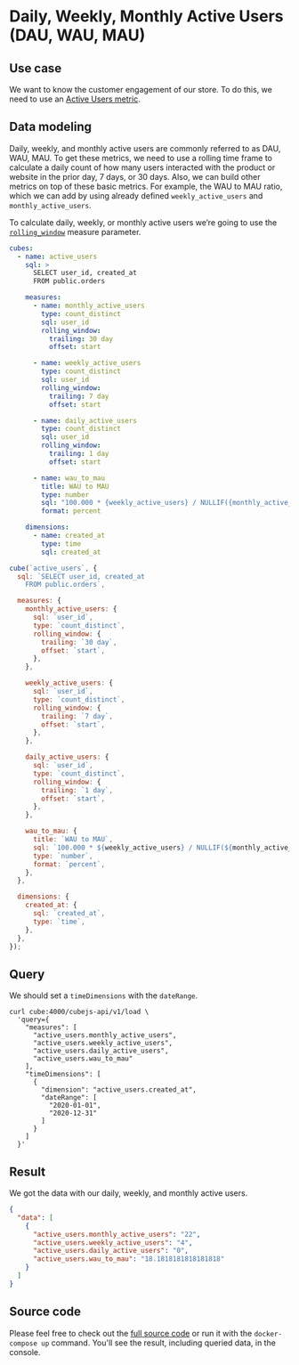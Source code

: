 # Daily, Weekly, Monthly Active Users (DAU, WAU, MAU)
## Use case

We want to know the customer engagement of our store. To do this, we need to use
an [Active Users metric](https://en.wikipedia.org/wiki/Active_users).

## Data modeling

Daily, weekly, and monthly active users are commonly referred to as DAU, WAU,
MAU. To get these metrics, we need to use a rolling time frame to calculate a
daily count of how many users interacted with the product or website in the
prior day, 7 days, or 30 days. Also, we can build other metrics on top of these
basic metrics. For example, the WAU to MAU ratio, which we can add by using
already defined `weekly_active_users` and `monthly_active_users`.

To calculate daily, weekly, or monthly active users we’re going to use the
[`rolling_window`](https://cube.dev/docs/schema/reference/measures#parameters-rolling-window)
measure parameter.

<CodeTabs>

```yaml
cubes:
  - name: active_users
    sql: >
      SELECT user_id, created_at
      FROM public.orders

    measures:
      - name: monthly_active_users
        type: count_distinct
        sql: user_id
        rolling_window:
          trailing: 30 day
          offset: start

      - name: weekly_active_users
        type: count_distinct
        sql: user_id
        rolling_window:
          trailing: 7 day
          offset: start

      - name: daily_active_users
        type: count_distinct
        sql: user_id
        rolling_window:
          trailing: 1 day
          offset: start

      - name: wau_to_mau
        title: WAU to MAU
        type: number
        sql: "100.000 * {weekly_active_users} / NULLIF({monthly_active_users}, 0)"
        format: percent

    dimensions:
      - name: created_at
        type: time
        sql: created_at
```

```javascript
cube(`active_users`, {
  sql: `SELECT user_id, created_at
    FROM public.orders`,

  measures: {
    monthly_active_users: {
      sql: `user_id`,
      type: `count_distinct`,
      rolling_window: {
        trailing: `30 day`,
        offset: `start`,
      },
    },

    weekly_active_users: {
      sql: `user_id`,
      type: `count_distinct`,
      rolling_window: {
        trailing: `7 day`,
        offset: `start`,
      },
    },

    daily_active_users: {
      sql: `user_id`,
      type: `count_distinct`,
      rolling_window: {
        trailing: `1 day`,
        offset: `start`,
      },
    },

    wau_to_mau: {
      title: `WAU to MAU`,
      sql: `100.000 * ${weekly_active_users} / NULLIF(${monthly_active_users}, 0)`,
      type: `number`,
      format: `percent`,
    },
  },

  dimensions: {
    created_at: {
      sql: `created_at`,
      type: `time`,
    },
  },
});
```

</CodeTabs>

## Query

We should set a `timeDimensions` with the `dateRange`.

```bash{outputLines: 2-18}
curl cube:4000/cubejs-api/v1/load \
  'query={
    "measures": [
      "active_users.monthly_active_users",
      "active_users.weekly_active_users",
      "active_users.daily_active_users",
      "active_users.wau_to_mau"
    ],
    "timeDimensions": [
      {
        "dimension": "active_users.created_at",
        "dateRange": [
          "2020-01-01",
          "2020-12-31"
        ]
      }
    ]
  }'
```

## Result

We got the data with our daily, weekly, and monthly active users.

```json
{
  "data": [
    {
      "active_users.monthly_active_users": "22",
      "active_users.weekly_active_users": "4",
      "active_users.daily_active_users": "0",
      "active_users.wau_to_mau": "18.1818181818181818"
    }
  ]
}
```

## Source code

Please feel free to check out the
[full source code](https://github.com/cube-js/cube/tree/master/examples/recipes/active-users)
or run it with the `docker-compose up` command. You'll see the result, including
queried data, in the console.
